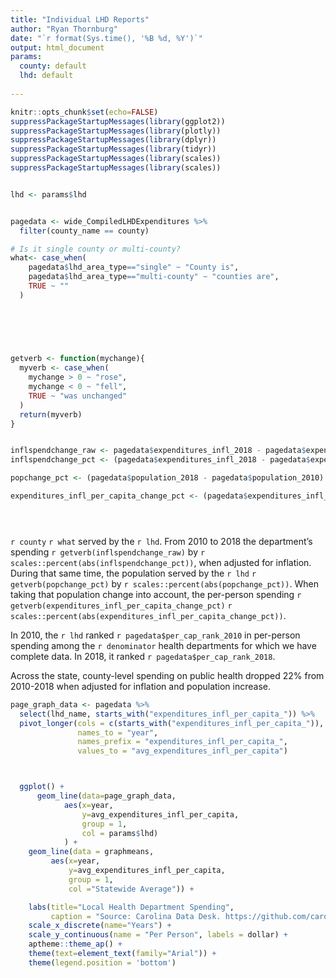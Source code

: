 ```yaml
---
title: "Individual LHD Reports"
author: "Ryan Thornburg"
date: "`r format(Sys.time(), '%B %d, %Y')`"
output: html_document
params:
  county: default
  lhd: default   
  
---
```


```r
knitr::opts_chunk$set(echo=FALSE)
suppressPackageStartupMessages(library(ggplot2))
suppressPackageStartupMessages(library(plotly))
suppressPackageStartupMessages(library(dplyr))
suppressPackageStartupMessages(library(tidyr))
suppressPackageStartupMessages(library(scales))
suppressPackageStartupMessages(library(scales))


lhd <- params$lhd


pagedata <- wide_CompiledLHDExpenditures %>% 
  filter(county_name == county) 

# Is it single county or multi-county?
what<- case_when(
    pagedata$lhd_area_type=="single" ~ "County is",
    pagedata$lhd_area_type=="multi-county" ~ "counties are",
    TRUE ~ ""
  )
  
  
  



getverb <- function(mychange){
  myverb <- case_when(
    mychange > 0 ~ "rose",
    mychange < 0 ~ "fell",
    TRUE ~ "was unchanged"
  )
  return(myverb)
}


inflspendchange_raw <- pagedata$expenditures_infl_2018 - pagedata$expenditures_infl_2010
inflspendchange_pct <- (pagedata$expenditures_infl_2018 - pagedata$expenditures_infl_2010) / pagedata$expenditures_infl_2010

popchange_pct <- (pagedata$population_2018 - pagedata$population_2010) / pagedata$population_2010

expenditures_infl_per_capita_change_pct <- (pagedata$expenditures_infl_per_capita_2018 - pagedata$expenditures_infl_per_capita_2010) / pagedata$expenditures_infl_per_capita_2010





```


`r county` `r what` served by the `r lhd`. From 2010 to 2018 the department's spending `r getverb(inflspendchange_raw)` by `r scales::percent(abs(inflspendchange_pct))`, when adjusted for inflation. During that same time, the population served by the `r lhd` `r getverb(popchange_pct)` by `r scales::percent(abs(popchange_pct))`. When taking that population change into account, the per-person spending `r getverb(expenditures_infl_per_capita_change_pct)` `r scales::percent(abs(expenditures_infl_per_capita_change_pct))`.    


In 2010, the `r lhd` ranked `r pagedata$per_cap_rank_2010` in per-person spending among the `r denominator` health departments for which we have complete data. In 2018, it ranked `r pagedata$per_cap_rank_2018`.

Across the state, county-level spending on public health dropped 22% from 2010-2018 when adjusted for inflation and population increase.


```r

page_graph_data <- pagedata %>%
  select(lhd_name, starts_with("expenditures_infl_per_capita_")) %>%
  pivot_longer(cols = c(starts_with("expenditures_infl_per_capita_")),
               names_to = "year",
               names_prefix = "expenditures_infl_per_capita_",
               values_to = "avg_expenditures_infl_per_capita")



  ggplot() +
      geom_line(data=page_graph_data,
            aes(x=year,
                y=avg_expenditures_infl_per_capita,
                group = 1,
                col = params$lhd)
            ) +
    geom_line(data = graphmeans, 
         aes(x=year, 
             y=avg_expenditures_infl_per_capita,
             group = 1,
             col ="Statewide Average")) +

    labs(title="Local Health Department Spending",
         caption = "Source: Carolina Data Desk. https://github.com/carolinadatadesk/NC-Public-Health-Data")+
    scale_x_discrete(name="Years") + 
    scale_y_continuous(name = "Per Person", labels = dollar) +
    aptheme::theme_ap() +
    theme(text=element_text(family="Arial")) + 
    theme(legend.position = 'bottom')

```

